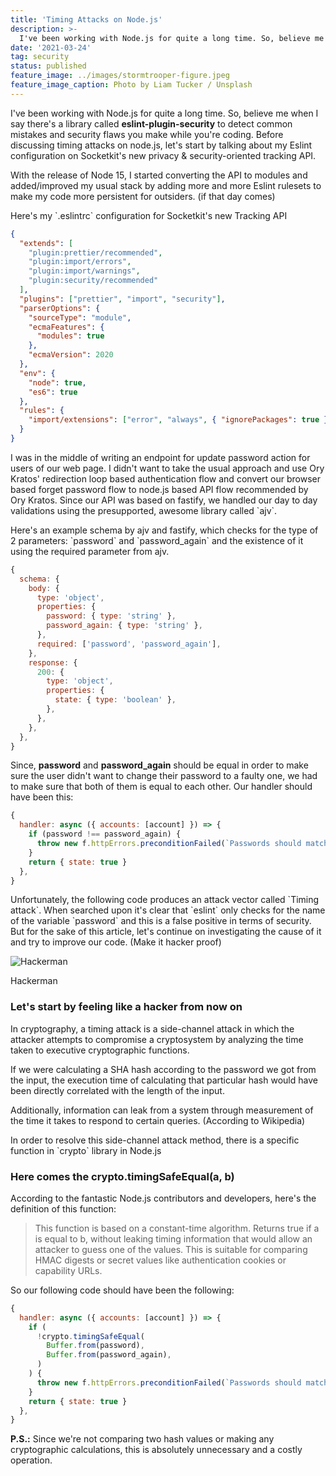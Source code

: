 ```yaml
---
title: 'Timing Attacks on Node.js'
description: >-
  I've been working with Node.js for quite a long time. So, believe me when I say there's a library called eslint-plugin-security to detect common mistakes and security flaws you make while you're coding.
date: '2021-03-24'
tag: security
status: published
feature_image: ../images/stormtrooper-figure.jpeg
feature_image_caption: Photo by Liam Tucker / Unsplash
---
```


I've been working with Node.js for quite a long time. So, believe me when I say there's a library called **eslint-plugin-security** to detect common mistakes and security flaws you make while you're coding. Before discussing timing attacks on node.js, let's start by talking about my Eslint configuration on Socketkit's new privacy & security-oriented tracking API.

With the release of Node 15, I started converting the API to modules and added/improved my usual stack by adding more and more Eslint rulesets to make my code more persistent for outsiders. (if that day comes)

Here's my \`.eslintrc\` configuration for Socketkit's new Tracking API

```json title="Example .eslintrc configuration"
{
  "extends": [
    "plugin:prettier/recommended",
    "plugin:import/errors",
    "plugin:import/warnings",
    "plugin:security/recommended"
  ],
  "plugins": ["prettier", "import", "security"],
  "parserOptions": {
    "sourceType": "module",
    "ecmaFeatures": {
      "modules": true
    },
    "ecmaVersion": 2020
  },
  "env": {
    "node": true,
    "es6": true
  },
  "rules": {
    "import/extensions": ["error", "always", { "ignorePackages": true }]
  }
}
```

I was in the middle of writing an endpoint for update password action for users of our web page. I didn't want to take the usual approach and use Ory Kratos' redirection loop based authentication flow and convert our browser based forget password flow to node.js based API flow recommended by Ory Kratos. Since our API was based on fastify, we handled our day to day validations using the presupported, awesome library called \`ajv\`.

Here's an example schema by ajv and fastify, which checks for the type of 2 parameters: \`password\` and \`password\_again\` and the existence of it using the required parameter from ajv.

```javascript title="Example schema using AJV and Fastify"
{
  schema: {
    body: {
      type: 'object',
      properties: {
        password: { type: 'string' },
        password_again: { type: 'string' },
      },
      required: ['password', 'password_again'],
    },
    response: {
      200: {
        type: 'object',
        properties: {
          state: { type: 'boolean' },
        },
      },
    },
  },
}
```

Since, **password** and **password\_again** should be equal in order to make sure the user didn't want to change their password to a faulty one, we had to make sure that both of them is equal to each other. Our handler should have been this:

```javascript title="Example implementation"
{
  handler: async ({ accounts: [account] }) => {
    if (password !== password_again) {
      throw new f.httpErrors.preconditionFailed(`Passwords should match.`)
    }
    return { state: true }
  },
}
```

Unfortunately, the following code produces an attack vector called \`Timing attack\`. When searched upon it's clear that \`eslint\` only checks for the name of the variable \`password\` and this is a false positive in terms of security. But for the sake of this article, let's continue on investigating the cause of it and try to improve our code. (Make it hacker proof)

![Hackerman](/content/hackerman.png)

Hackerman

### Let's start by feeling like a hacker from now on

In cryptography, a timing attack is a side-channel attack in which the attacker attempts to compromise a cryptosystem by analyzing the time taken to executive cryptographic functions.

If we were calculating a SHA hash according to the password we got from the input, the execution time of calculating that particular hash would have been directly correlated with the length of the input.

Additionally, information can leak from a system through measurement of the time it takes to respond to certain queries. (According to Wikipedia)

In order to resolve this side-channel attack method, there is a specific function in \`crypto\` library in Node.js

### Here comes the **crypto.timingSafeEqual(a, b)**

According to the fantastic Node.js contributors and developers, here's the definition of this function:

> This function is based on a constant-time algorithm. Returns true if a is equal to b, without leaking timing information that would allow an attacker to guess one of the values. This is suitable for comparing HMAC digests or secret values like authentication cookies or capability URLs.

So our following code should have been the following:

```javascript title="The correct implementation"
{
  handler: async ({ accounts: [account] }) => {
    if (
      !crypto.timingSafeEqual(
        Buffer.from(password),
        Buffer.from(password_again),
      )
    ) {
      throw new f.httpErrors.preconditionFailed(`Passwords should match.`)
    }
    return { state: true }
  },
}
```

**P.S.:** Since we're not comparing two hash values or making any cryptographic calculations, this is absolutely unnecessary and a costly operation.
